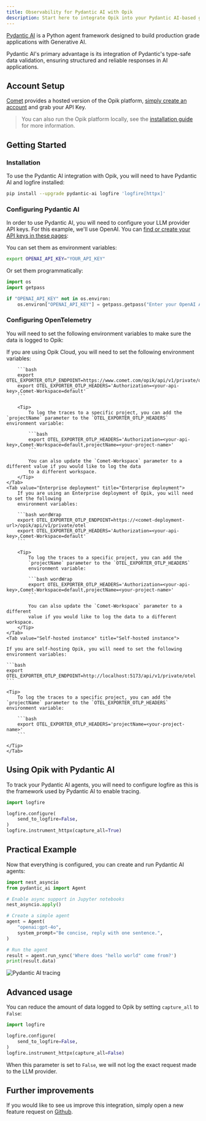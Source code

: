 ```yaml
---
title: Observability for Pydantic AI with Opik
description: Start here to integrate Opik into your Pydantic AI-based genai application for end-to-end LLM observability, unit testing, and optimization.
---
```


[Pydantic AI](https://ai.pydantic.dev/) is a Python agent framework designed to
build production grade applications with Generative AI.

Pydantic AI's primary advantage is its integration of Pydantic's type-safe data
validation, ensuring structured and reliable responses in AI applications.

## Account Setup

[Comet](https://www.comet.com/site?from=llm&utm_source=opik&utm_medium=colab&utm_content=pydantic-ai&utm_campaign=opik) provides a hosted version of the Opik platform, [simply create an account](https://www.comet.com/signup?from=llm&utm_source=opik&utm_medium=colab&utm_content=pydantic-ai&utm_campaign=opik) and grab your API Key.

> You can also run the Opik platform locally, see the [installation guide](https://www.comet.com/docs/opik/self-host/overview/?from=llm&utm_source=opik&utm_medium=colab&utm_content=pydantic-ai&utm_campaign=opik) for more information.

## Getting Started

### Installation

To use the Pydantic AI integration with Opik, you will need to have Pydantic AI
and logfire installed:

```bash
pip install --upgrade pydantic-ai logfire 'logfire[httpx]'
```

### Configuring Pydantic AI

In order to use Pydantic AI, you will need to configure your LLM provider API keys. For this example, we'll use OpenAI. You can [find or create your API keys in these pages](https://platform.openai.com/settings/organization/api-keys):

You can set them as environment variables:

```bash
export OPENAI_API_KEY="YOUR_API_KEY"
```

Or set them programmatically:

```python
import os
import getpass

if "OPENAI_API_KEY" not in os.environ:
    os.environ["OPENAI_API_KEY"] = getpass.getpass("Enter your OpenAI API key: ")
```

### Configuring OpenTelemetry

You will need to set the following environment variables to make
sure the data is logged to Opik:

<Tabs>
    <Tab value="Opik Cloud" title="Opik Cloud">
        If you are using Opik Cloud, you will need to set the following environment
        variables:
            
        ```bash
        export OTEL_EXPORTER_OTLP_ENDPOINT=https://www.comet.com/opik/api/v1/private/otel
        export OTEL_EXPORTER_OTLP_HEADERS='Authorization=<your-api-key>,Comet-Workspace=default'
        ```

        <Tip>
            To log the traces to a specific project, you can add the `projectName` parameter to the `OTEL_EXPORTER_OTLP_HEADERS` environment variable:

            ```bash
            export OTEL_EXPORTER_OTLP_HEADERS='Authorization=<your-api-key>,Comet-Workspace=default,projectName=<your-project-name>'
            ```

            You can also update the `Comet-Workspace` parameter to a different value if you would like to log the data
            to a different workspace.
        </Tip>
    </Tab>
    <Tab value="Enterprise deployment" title="Enterprise deployment">
        If you are using an Enterprise deployment of Opik, you will need to set the following
        environment variables:

        ```bash wordWrap
        export OTEL_EXPORTER_OTLP_ENDPOINT=https://<comet-deployment-url>/opik/api/v1/private/otel
        export OTEL_EXPORTER_OTLP_HEADERS='Authorization=<your-api-key>,Comet-Workspace=default'
        ```

        <Tip>
            To log the traces to a specific project, you can add the
            `projectName` parameter to the `OTEL_EXPORTER_OTLP_HEADERS`
            environment variable:

            ```bash wordWrap
            export OTEL_EXPORTER_OTLP_HEADERS='Authorization=<your-api-key>,Comet-Workspace=default,projectName=<your-project-name>'
            ```

            You can also update the `Comet-Workspace` parameter to a different
            value if you would like to log the data to a different workspace.
        </Tip>
    </Tab>
    <Tab value="Self-hosted instance" title="Self-hosted instance">

    If you are self-hosting Opik, you will need to set the following environment variables:

    ```bash
    export OTEL_EXPORTER_OTLP_ENDPOINT=http://localhost:5173/api/v1/private/otel
    ```

    <Tip>
        To log the traces to a specific project, you can add the `projectName` parameter to the `OTEL_EXPORTER_OTLP_HEADERS` environment variable:

        ```bash
        export OTEL_EXPORTER_OTLP_HEADERS='projectName=<your-project-name>'
        ```

    </Tip>
    </Tab>

</Tabs>

## Using Opik with Pydantic AI

To track your Pydantic AI agents, you will need to configure logfire as this is
the framework used by Pydantic AI to enable tracing.

```python
import logfire

logfire.configure(
    send_to_logfire=False,
)
logfire.instrument_httpx(capture_all=True)
```

## Practical Example

Now that everything is configured, you can create and run Pydantic AI agents:

```python
import nest_asyncio
from pydantic_ai import Agent

# Enable async support in Jupyter notebooks
nest_asyncio.apply()

# Create a simple agent
agent = Agent(
    "openai:gpt-4o",
    system_prompt="Be concise, reply with one sentence.",
)

# Run the agent
result = agent.run_sync('Where does "hello world" come from?')
print(result.data)
```

<Frame>
  <img src="/img/cookbook/pydantic-ai_trace_cookbook.png" alt="Pydantic AI tracing" />
</Frame>

## Advanced usage

You can reduce the amount of data logged to Opik by setting `capture_all` to `False`:

```python
import logfire

logfire.configure(
    send_to_logfire=False,
)
logfire.instrument_httpx(capture_all=False)
```

When this parameter is set to `False`, we will not log the exact request made
to the LLM provider.

## Further improvements

If you would like to see us improve this integration, simply open a new feature
request on [Github](https://github.com/comet-ml/opik/issues).
